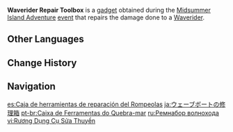 {{Item Infobox
|id           = 220028
|image        = Item Waverider Repair Toolbox.png
|type         = Gadgets
|invCategory  = Gadgets
|quality      = 4
|effect       = Repairs the damage done to a [[Waverider]] by restoring 50% of the health on a 90 second cooldown.
|description  = A toolbox filled with all manner of items that can be used to repair the damage done to a [[Waverider]].
*Restores 50% of a Waverider's structural integrity.
*Has a 90s cooldown.
|source1      = [[Midsummer Island Adventure]] Part I: [[Main Cannon, Make Ready... Fire!]]
|event        = Midsummer Island Adventure
|reusable     = Yes
|usage        = Inventory
|memento      = Yes
}}
'''Waverider Repair Toolbox''' is a [[gadget]] obtained during the [[Midsummer Island Adventure]] [[event]] that repairs the damage done to a [[Waverider]].

==Other Languages==
{{Other Languages
|en      = Waverider Repair Toolbox
|zhs     = 浪船修理工具箱
|zhs_rm  = Làngchuán Xiūlǐ Gōngjù Xiāng
|zht     = 浪船修理工具箱
|zht_rm  = Làngchuán Xiūlǐ Gōngjù Xiāng
|zh_tl   = Waverider Repair Toolbox
|ja      = ウェーブボートの修理箱
|ja_rm   = Weebu Booto no Shuuri-bako
|ja_tl   = Waverider Repair Box
|ko      = 파도 배 수리 공구함
|ko_tl   = Wave Boat Repair Toolbox
|es      = Caja de herramientas de reparación del Rompeolas
|es_tl   = Wavebreaker's Repair Toolbox
|fr      = Boîte à outils de barge
|fr_tl   = Barge Toolbox
|ru      = Ремнабор волнохода
|ru_tl   = Waverider Repair Toolbox
|th      = Waverider Repair Toolbox
|vi      = Rương Dụng Cụ Sửa Thuyền
|vi_tl   = Boat Repair Toolbox
|de      = Wellenreiter-Reparaturwerkzeugkasten
|de_tl   = Waverider Repair Toolbox
|id      = Waverider Repair Toolbox
|pt      = Caixa de Ferramentas de Reparo do Quebra-mar
|pt_tl   = 
|tr      = Dalgakıran Tamir Kutusu
|tr_tl   = Wavebreaker Repair Toolbox
|it      = Cassetta degli attrezzi per il Cavalcaonde
|it_tl   = 
}}

==Change History==
{{Change History|1.6}}

==Navigation==
{{Gadget Navbox}}

[[es:Caja de herramientas de reparación del Rompeolas]]
[[ja:ウェーブボートの修理箱]]
[[pt-br:Caixa de Ferramentas do Quebra-mar]]
[[ru:Ремнабор волнохода]]
[[vi:Rương Dụng Cụ Sửa Thuyền]]